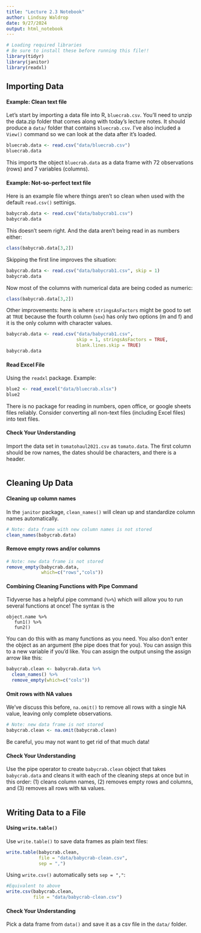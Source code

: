 ```yaml
---
title: "Lecture 2.3 Notebook"
author: Lindsay Waldrop
date: 9/27/2024
output: html_notebook
---
```


```r
# Loading required libraries
# Be sure to install these before running this file!!
library(tidyr)
library(janitor)
library(readxl)
```

## Importing Data 

#### Example: Clean text file

Let's start by importing a data file into R, `bluecrab.csv`. You'll need to unzip the data.zip folder that comes along with today's lecture notes. It should produce a `data/` folder that contains `bluecrab.csv`.  I've also included a `View()` command so we can look at the data after it's loaded.

```r
bluecrab.data <- read.csv("data/bluecrab.csv")
bluecrab.data
```

This imports the object `bluecrab.data` as a data frame with 72 observations (rows) and 7 variables (columns). 


#### Example: Not-so-perfect text file

Here is an example file where things aren't so clean when used with the default `read.csv()` settinigs. 

```r
babycrab.data <- read.csv("data/babycrab1.csv")
babycrab.data
```
This doesn't seem right. And the data aren't being read in as numbers either: 
```r
class(babycrab.data[3,2])
```

Skipping the first line improves the situation:
```r
babycrab.data <- read.csv("data/babycrab1.csv", skip = 1)
babycrab.data
```
Now most of the columns with numerical data are being coded as numeric: 
```r
class(babycrab.data[3,2])
```

Other improvements: here is where `stringsAsFactors` might be good to set at `TRUE` because the fourth column (`sex`) has only two options (m and f) and it is the only column with character values.
```r
babycrab.data <- read.csv("data/babycrab1.csv", 
                          skip = 1, stringsAsFactors = TRUE,
                          blank.lines.skip = TRUE)
babycrab.data
```

#### Read Excel File

Using the `readxl` package. Example: 

```r
blue2 <- read_excel("data/bluecrab.xlsx")
blue2
```
There is no package for reading in numbers, open office, or google sheets files reliably. Consider converting all non-text files (including Excel files) into text files. 


#### Check Your Understanding

Import the data set in `tomatohaul2021.csv` as `tomato.data`. The first column should be row names, the dates should be characters, and there is a header. 

```r

```

## Cleaning Up Data

#### Cleaning up column names

In the `janitor` package, `clean_names()` will clean up and standardize column names automatically. 
```r
# Note: data frame with new column names is not stored
clean_names(babycrab.data)
```

#### Remove empty rows and/or columns

```r
# Note: new data frame is not stored
remove_empty(babycrab.data, 
             which=c("rows","cols"))
```

#### Combining Cleaning Functions with Pipe Command

Tidyverse has a helpful pipe command (`%>%`) which will allow you to run several functions at once! The syntax is the 

```
object.name %>%
   fun1() %>%
   fun2()
```

You can do this with as many functions as you need. You also don't enter the object as an argument (the pipe does that for you). You can assign this to a new variable if you'd like. You can assign the output unsing the assign arrow like this:

```r
babycrab.clean <- babycrab.data %>% 
  clean_names() %>% 
  remove_empty(which=c("cols"))
```

#### Omit rows with NA values

We've discuss this before, `na.omit()` to remove all rows with a single NA value, leaving only complete observations. 
```r
# Note: new data frame is not stored
babycrab.clean <- na.omit(babycrab.clean)
```

Be careful, you may not want to get rid of that much data! 

#### Check Your Understanding

Use the pipe operator to create `babycrab.clean` object that takes `babycrab.data` and cleans it with each of the cleaning steps at once but in this order: (1) cleans column names, (2) removes empty rows and columns, and (3) removes all rows with `NA` values.

```r

```


## Writing Data to a File

#### Using `write.table()`

Use `write.table()` to save data frames as plain text files:

```r
write.table(babycrab.clean, 
            file = "data/babycrab-clean.csv", 
            sep = ",")
```

Using `write.csv()` automatically sets `sep = ","`:

```r
#Equivalent to above
write.csv(babycrab.clean, 
          file = "data/babycrab-clean.csv")
```

#### Check Your Understanding

Pick a data frame from `data()` and save it as a csv file in the `data/` folder.

```r

```



